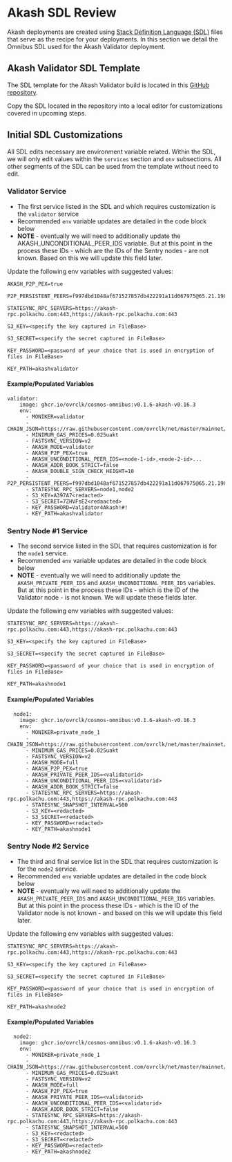 # Akash SDL Review

Akash deployments are created using [Stack Definition Language (SDL)](../../readme/stack-definition-language.md) files that serve as the recipe for your deployments.  In this section we detail the Omnibus SDL used for the Akash Validator deployment.

## Akash Validator SDL Template

The SDL template for the Akash Validator build is located in this [GitHub repository](https://github.com/ovrclk/cosmos-omnibus/blob/master/\_examples/validator-and-private-sentries/deploy.yml).

Copy the SDL located in the repository into a local editor for customizations covered in upcoming steps.

## Initial SDL Customizations

All SDL edits necessary are environment variable related.  Within the SDL, we will only edit values within the `services` section and  `env` subsections.  All other segments of the SDL can be used from the template without need to edit.

### Validator Service

* The first service listed in the SDL and which requires customization is the `validator` service
* Recommended `env` variable updates are detailed in the code block below
* **NOTE** - eventually we will need to additionally update the AKASH\_UNCONDITIONAL\_PEER\_IDS variable. But at this point in the process these IDs - which are the IDs of the Sentry nodes - are not known.  Based on this we will update this field later.

Update the following env variables with suggested values:

```
AKASH_P2P_PEX=true

P2P_PERSISTENT_PEERS=f997dbd1048af671527857db422291a11d067975@65.21.198.247:26656,20180c45451739668f6e272e007818139dba31e7@88.198.62.198:2020,43544bc781b88d6785420427926d86a5332940b3@142.132.131.184:26656,ef80a9b5e100dd6a4bb0fa536322f437565aad39@38.146.3.167:26656,aa01698ec0d8bb96398e89b57ecb08bcca50fa21@65.21.199.148:26636,d2643edd1b3dce6615bc9925e20122c44d2ff763@172.106.17.158:26656,30b8008d4ea5069a8724a0aa73833493efa88e67@65.108.140.62:26656,157f7c0e1363bea36a10bfae2a9127f5c6dd2991@18.220.238.235:26656,8e8e0282408001bc9dfd8bc3696ed2a5201245b0@168.119.190.132:26656,a8da9010d07b69894765cfd27b1eca62f1cb1d55@13.214.178.23:26656,be3a538cebb28e7224db10920bb7fe32456e1aad@116.202.244.153:26656,070b3c936e2995bc269a2981702b87de05411baa@148.251.13.186:28656,eeacfa49aa225f5232d0456bd3e4111be11b516e@65.108.6.185:26656,e18d9d0c1ad94d6394913fbf902c9fc0f38b369e@34.148.214.23:26656

STATESYNC_RPC_SERVERS=https://akash-rpc.polkachu.com:443,https://akash-rpc.polkachu.com:443

S3_KEY=<specify the key captured in FileBase>

S3_SECRET=<specify the secret captured in FileBase>

KEY_PASSWORD=<password of your choice that is used in encryption of files in FileBase>

KEY_PATH=akashvalidator
```

#### Example/Populated Variables

```
validator:
    image: ghcr.io/ovrclk/cosmos-omnibus:v0.1.6-akash-v0.16.3
    env:
      - MONIKER=validator
      - CHAIN_JSON=https://raw.githubusercontent.com/ovrclk/net/master/mainnet/meta.json
      - MINIMUM_GAS_PRICES=0.025uakt
      - FASTSYNC_VERSION=v2
      - AKASH_MODE=validator
      - AKASH_P2P_PEX=true
      - AKASH_UNCONDITIONAL_PEER_IDS=<node-1-id>,<node-2-id>...
      - AKASH_ADDR_BOOK_STRICT=false
      - AKASH_DOUBLE_SIGN_CHECK_HEIGHT=10
      - P2P_PERSISTENT_PEERS=f997dbd1048af671527857db422291a11d067975@65.21.198.247:26656,20180c45451739668f6e272e007818139dba31e7@88.198.62.198:2020,43544bc781b88d6785420427926d86a5332940b3@142.132.131.184:26656,ef80a9b5e100dd6a4bb0fa536322f437565aad39@38.146.3.167:26656,aa01698ec0d8bb96398e89b57ecb08bcca50fa21@65.21.199.148:26636,d2643edd1b3dce6615bc9925e20122c44d2ff763@172.106.17.158:26656,30b8008d4ea5069a8724a0aa73833493efa88e67@65.108.140.62:26656,157f7c0e1363bea36a10bfae2a9127f5c6dd2991@18.220.238.235:26656,8e8e0282408001bc9dfd8bc3696ed2a5201245b0@168.119.190.132:26656,a8da9010d07b69894765cfd27b1eca62f1cb1d55@13.214.178.23:26656,be3a538cebb28e7224db10920bb7fe32456e1aad@116.202.244.153:26656,070b3c936e2995bc269a2981702b87de05411baa@148.251.13.186:28656,eeacfa49aa225f5232d0456bd3e4111be11b516e@65.108.6.185:26656,e18d9d0c1ad94d6394913fbf902c9fc0f38b369e@34.148.214.23:26656
      - STATESYNC_RPC_SERVERS=node1,node2
      - S3_KEY=A397A7<redacted>
      - S3_SECRET=7ZHVFsE2<redaacted>
      - KEY_PASSWORD=Validator4Akash!#!
      - KEY_PATH=akashvalidator

```

### Sentry Node #1 Service

* The second service listed in the SDL that requires customization is for the `node1` service.
* Recommended `env` variable updates are detailed in the code block below
* **NOTE** - eventually we will need to additionally update the `AKASH_PRIVATE_PEER_IDS` and `AKASH_UNCONDITIONAL_PEER_IDS`  variables.  But at this point in the process these IDs - which is the ID of the Validator node - is not known. We will update these fields later.

Update the following env variables with suggested values:

```
STATESYNC_RPC_SERVERS=https://akash-rpc.polkachu.com:443,https://akash-rpc.polkachu.com:443

S3_KEY=<specify the key captured in FileBase>

S3_SECRET=<specify the secret captured in FileBase>

KEY_PASSWORD=<password of your choice that is used in encryption of files in FileBase>

KEY_PATH=akashnode1
```

#### Example/Populated Variables

```
  node1:
    image: ghcr.io/ovrclk/cosmos-omnibus:v0.1.6-akash-v0.16.3
    env:
      - MONIKER=private_node_1
      - CHAIN_JSON=https://raw.githubusercontent.com/ovrclk/net/master/mainnet/meta.json
      - MINIMUM_GAS_PRICES=0.025uakt
      - FASTSYNC_VERSION=v2
      - AKASH_MODE=full
      - AKASH_P2P_PEX=true
      - AKASH_PRIVATE_PEER_IDS=<validatorid>
      - AKASH_UNCONDITIONAL_PEER_IDS=<validatorid>
      - AKASH_ADDR_BOOK_STRICT=false
      - STATESYNC_RPC_SERVERS=https://akash-rpc.polkachu.com:443,https://akash-rpc.polkachu.com:443
      - STATESYNC_SNAPSHOT_INTERVAL=500
      - S3_KEY=<redacted>
      - S3_SECRET=<redacted>
      - KEY_PASSWORD=<redacted>
      - KEY_PATH=akashnode1
```

### Sentry Node #2 Service

* The third and final service list in the SDL that requires customization is for the `node2` service.
* Recommended `env` variable updates are detailed in the code block below
* **NOTE** - eventually we will need to additionally update the `AKASH_PRIVATE_PEER_IDS` and `AKASH_UNCONDITIONAL_PEER_IDS` variables. But at this point in the process these IDs - which is the ID of the Validator node is not known - and based on this we will update this field later.

Update the following env variables with suggested values:

```
STATESYNC_RPC_SERVERS=https://akash-rpc.polkachu.com:443,https://akash-rpc.polkachu.com:443

S3_KEY=<specify the key captured in FileBase>

S3_SECRET=<specify the secret captured in FileBase>

KEY_PASSWORD=<password of your choice that is used in encryption of files in FileBase>

KEY_PATH=akashnode2
```

#### Example/Populated Variables

```
  node2:
    image: ghcr.io/ovrclk/cosmos-omnibus:v0.1.6-akash-v0.16.3
    env:
      - MONIKER=private_node_1
      - CHAIN_JSON=https://raw.githubusercontent.com/ovrclk/net/master/mainnet/meta.json
      - MINIMUM_GAS_PRICES=0.025uakt
      - FASTSYNC_VERSION=v2
      - AKASH_MODE=full
      - AKASH_P2P_PEX=true
      - AKASH_PRIVATE_PEER_IDS=<validatorid>
      - AKASH_UNCONDITIONAL_PEER_IDS=<validatorid>
      - AKASH_ADDR_BOOK_STRICT=false
      - STATESYNC_RPC_SERVERS=https://akash-rpc.polkachu.com:443,https://akash-rpc.polkachu.com:443
      - STATESYNC_SNAPSHOT_INTERVAL=500
      - S3_KEY=<redacted>
      - S3_SECRET=<redacted>
      - KEY_PASSWORD=<redacted>
      - KEY_PATH=akashnode2
```
